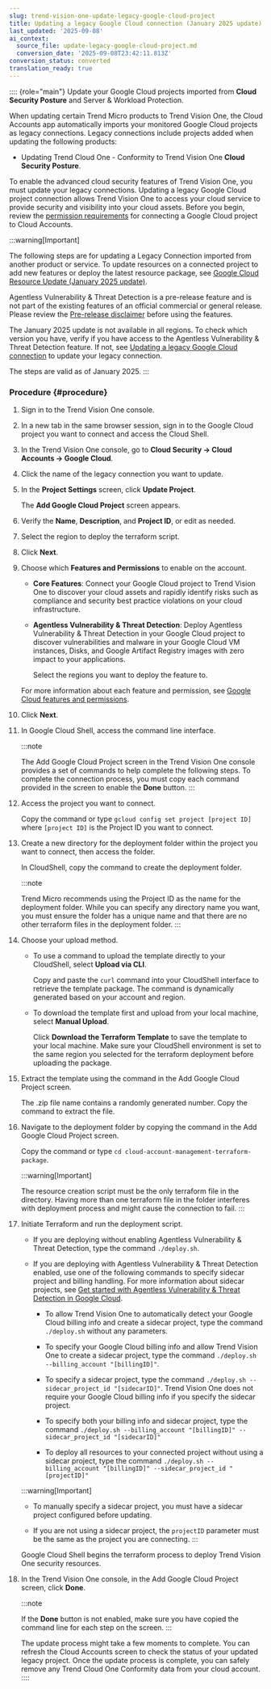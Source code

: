 ```yaml
---
slug: trend-vision-one-update-legacy-google-cloud-project
title: Updating a legacy Google Cloud connection (January 2025 update)
last_updated: '2025-09-08'
ai_context:
  source_file: update-legacy-google-cloud-project.md
  conversion_date: '2025-09-08T23:42:11.813Z'
conversion_status: converted
translation_ready: true
---
```


:::: {role="main"}
Update your Google Cloud projects imported from **Cloud Security Posture** and Server & Workload Protection.

When updating certain Trend Micro products to Trend Vision One, the Cloud Accounts app automatically imports your monitored Google Cloud projects as legacy connections. Legacy connections include projects added when updating the following products:

- Updating Trend Cloud One - Conformity to Trend Vision One **Cloud Security Posture**.

To enable the advanced cloud security features of Trend Vision One, you must update your legacy connections. Updating a legacy Google Cloud project connection allows Trend Vision One to access your cloud service to provide security and visibility into your cloud assets. Before you begin, review the [permission requirements](gcp-required-permissions.mdx) for connecting a Google Cloud project to Cloud Accounts.

:::warning[Important]

The following steps are for updating a Legacy Connection imported from another product or service. To update resources on a connected project to add new features or deploy the latest resource package, see [Google Cloud Resource Update (January 2025 update)](google-cloud-project-update.mdx).

Agentless Vulnerability & Threat Detection is a pre-release feature and is not part of the existing features of an official commercial or general release. Please review the [Pre-release disclaimer](pre-release-disclaimer.mdx) before using the features.

The January 2025 update is not available in all regions. To check which version you have, verify if you have access to the Agentless Vulnerability & Threat Detection feature. If not, see [Updating a legacy Google Cloud connection](updating-legacy-google-connection.mdx) to update your legacy connection.

The steps are valid as of January 2025.
:::

### Procedure {#procedure}

1.  Sign in to the Trend Vision One console.

2.  In a new tab in the same browser session, sign in to the Google Cloud project you want to connect and access the Cloud Shell.

3.  In the Trend Vision One console, go to **Cloud Security → Cloud Accounts → Google Cloud**.

4.  Click the name of the legacy connection you want to update.

5.  In the **Project Settings** screen, click **Update Project**.

    The **Add Google Cloud Project** screen appears.

6.  Verify the **Name**, **Description**, and **Project ID**, or edit as needed.

7.  Select the region to deploy the terraform script.

8.  Click **Next**.

9.  Choose which **Features and Permissions** to enable on the account.

    - **Core Features**: Connect your Google Cloud project to Trend Vision One to discover your cloud assets and rapidly identify risks such as compliance and security best practice violations on your cloud infrastructure.

    - **Agentless Vulnerability & Threat Detection**: Deploy Agentless Vulnerability & Threat Detection in your Google Cloud project to discover vulnerabilities and malware in your Google Cloud VM instances, Disks, and Google Artifact Registry images with zero impact to your applications.

      Select the regions you want to deploy the feature to.

    For more information about each feature and permission, see [Google Cloud features and permissions](google-cloud-features-permissions.mdx).

10. Click **Next**.

11. In Google Cloud Shell, access the command line interface.

    :::note

    The Add Google Cloud Project screen in the Trend Vision One console provides a set of commands to help complete the following steps. To complete the connection process, you must copy each command provided in the screen to enable the **Done** button.
    :::

12. Access the project you want to connect.

    Copy the command or type `gcloud config set project [project ID]` where `[project ID]` is the Project ID you want to connect.

13. Create a new directory for the deployment folder within the project you want to connect, then access the folder.

    In CloudShell, copy the command to create the deployment folder.

    :::note

    Trend Micro recommends using the Project ID as the name for the deployment folder. While you can specify any directory name you want, you must ensure the folder has a unique name and that there are no other terraform files in the deployment folder.
    :::

14. Choose your upload method.

    - To use a command to upload the template directly to your CloudShell, select **Upload via CLI**.

      Copy and paste the `curl` command into your CloudShell interface to retrieve the template package. The command is dynamically generated based on your account and region.

    - To download the template first and upload from your local machine, select **Manual Upload**.

      Click **Download the Terraform Template** to save the template to your local machine. Make sure your CloudShell environment is set to the same region you selected for the terraform deployment before uploading the package.

15. Extract the template using the command in the Add Google Cloud Project screen.

    The .zip file name contains a randomly generated number. Copy the command to extract the file.

16. Navigate to the deployment folder by copying the command in the Add Google Cloud Project screen.

    Copy the command or type `cd cloud-account-management-terraform-package`.

    :::warning[Important]

    The resource creation script must be the only terraform file in the directory. Having more than one terraform file in the folder interferes with deployment process and might cause the connection to fail.
    :::

17. Initiate Terraform and run the deployment script.

    - If you are deploying without enabling Agentless Vulnerability & Threat Detection, type the command `./deploy.sh`.

    - If you are deploying with Agentless Vulnerability & Threat Detection enabled, use one of the following commands to specify sidecar project and billing handling. For more information about sidecar projects, see [Get started with Agentless Vulnerability & Threat Detection in Google Cloud](get-started-google-cloud.mdx).

      - To allow Trend Vision One to automatically detect your Google Cloud billing info and create a sidecar project, type the command `./deploy.sh` without any parameters.

      - To specify your Google Cloud billing info and allow Trend Vision One to create a sidecar project, type the command `./deploy.sh --billing_account "[billingID]"`.

      - To specify a sidecar project, type the command `./deploy.sh --sidecar_project_id "[sidecarID]"`. Trend Vision One does not require your Google Cloud billing info if you specify the sidecar project.

      - To specify both your billing info and sidecar project, type the command `./deploy.sh --billing_account "[billingID]" --sidecar_project_id "[sidecarID]"`

      - To deploy all resources to your connected project without using a sidecar project, type the command `./deploy.sh --billing_account "[billingID]" --sidecar_project_id "[projectID]"`

    :::warning[Important]

    - To manually specify a sidecar project, you must have a sidecar project configured before updating.

    - If you are not using a sidecar project, the `projectID` parameter must be the same as the project you are connecting.
    :::

    Google Cloud Shell begins the terraform process to deploy Trend Vision One security resources.

18. In the Trend Vision One console, in the Add Google Cloud Project screen, click **Done**.

    :::note

    If the **Done** button is not enabled, make sure you have copied the command line for each step on the screen.
    :::

    The update process might take a few moments to complete. You can refresh the Cloud Accounts screen to check the status of your updated legacy project. Once the update process is complete, you can safely remove any Trend Cloud One Conformity data from your cloud account.
::::
